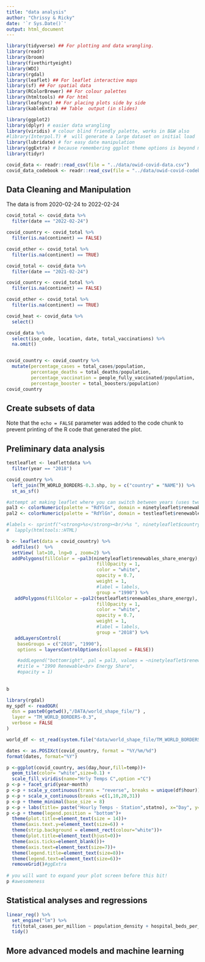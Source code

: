 ```yaml
---
title: "data analysis"
author: "Chrissy & Ricky"
date: '`r Sys.Date()`'
output: html_document
---
```


```r
library(tidyverse) ## For plotting and data wrangling.
library(readr)
library(broom)
library(fivethirtyeight)
library(WDI)
library(rgdal)
library(leaflet) ## For leaflet interactive maps
library(sf) ## For spatial data
library(RColorBrewer) ## For colour palettes
library(htmltools) ## For html
library(leafsync) ## For placing plots side by side
library(kableExtra) ## Table  output (in slides)
```

```r
library(ggplot2)
library(dplyr) # easier data wrangling 
library(viridis) # colour blind friendly palette, works in B&W also
#library(Interpol.T) #  will generate a large dataset on initial load
library(lubridate) # for easy date manipulation
library(ggExtra) # because remembering ggplot theme options is beyond me
library(tidyr) 
```


```r
covid_data <- readr::read_csv(file = "../data/owid-covid-data.csv")
covid_data_codebook <- readr::read_csv(file = "../data/owid-covid-codebook.csv")
```

## Data Cleaning and Manipulation

The data is from 2020-02-24 to 2022-02-24
```r
covid_total <- covid_data %>%
  filter(date == "2022-02-24")

covid_country <- covid_total %>%
  filter(is.na(continent) == FALSE)

covid_other <- covid_total %>%
  filter(is.na(continent) == TRUE)
```

```r
covid_total <- covid_data %>%
  filter(date == "2021-02-24")

covid_country <- covid_total %>%
  filter(is.na(continent) == FALSE)

covid_other <- covid_total %>%
  filter(is.na(continent) == TRUE)
```

```r
covid_heat <- covid_data %>%
  select()
```

```r
covid_data %>%
  select(iso_code, location, date, total_vaccinations) %>%
  na.omit()
```

```r

```


```r
covid_country <- covid_country %>%
  mutate(percentage_cases = total_cases/population,
         percentage_deaths = total_deaths/population,
         percentage_vaccination = people_fully_vaccinated/population,
         percentage_booster = total_boosters/population)
covid_country     
```

## Create subsets of data

Note that the `echo = FALSE` parameter was added to the code chunk to prevent printing of the R code that generated the plot.

## Preliminary data analysis

```r
testleaflet <- leaflettdata %>%
  filter(year == "2018")
```

```r
covid_country %>% 
  left_join(TM_WORLD_BORDERS-0.3.shp, by = c("country" = "NAME")) %>%
  st_as_sf()
```

```r
#attempt at making leaflet where you can switch between years (uses two data frames)
pal3 <- colorNumeric(palette = "RdYlGn", domain = ninetyleaflet$renewables_share_energy)
pal2 <- colorNumeric(palette = "RdYlGn", domain = testleaflet$renewables_share_energy)

#labels <- sprintf("<strong>%s</strong><br/>%s ", ninetyleaflet$country, #ninetyleaflet$renewables_share_energy) %>%
#  lapply(htmltools::HTML)

b <- leaflet(data = covid_country) %>% 
  addTiles()  %>% 
  setView( lat=10, lng=0 , zoom=2) %>%
  addPolygons(fillColor = ~pal3(ninetyleaflet$renewables_share_energy),
                                 fillOpacity = 1, 
                                 color = "white",
                                 opacity = 0.7,
                                 weight = 1,
                                 #label = labels,
                                 group = "1990") %>%
   addPolygons(fillColor = ~pal2(testleaflet$renewables_share_energy),
                                 fillOpacity = 1, 
                                 color = "white",
                                 opacity = 0.7,
                                 weight = 1,
                                 #label = labels,
                                 group = "2018") %>%
   addLayersControl(
    baseGroups = c("2018", "1990"),
    options = layersControlOptions(collapsed = FALSE))

    #addLegend("bottomright", pal = pal3, values = ~ninetyleaflet$renewables_share_energy,
    #title = "1990 Renewable<br> Energy Share",
    #opacity = 1)
  
  
b
```


```r
library(rgdal)
my_spdf <- readOGR( 
  dsn = paste0(getwd(),"/DATA/world_shape_file/") , 
  layer = "TM_WORLD_BORDERS-0.3",
  verbose = FALSE
)
```

```r
world_df <- st_read(system.file("data/world_shape_file/TM_WORLD_BORDERS-0.3.shp", package="sf"))
```

```r
dates <- as.POSIXct(covid_country, format = "%Y/%m/%d")
format(dates, format="%Y")
```


```r
p <-ggplot(covid_country, aes(day,hour,fill=temp))+
  geom_tile(color= "white",size=0.1) + 
  scale_fill_viridis(name="Hrly Temps C",option ="C")
p <-p + facet_grid(year~month)
p <-p + scale_y_continuous(trans = "reverse", breaks = unique(df$hour))
p <-p + scale_x_continuous(breaks =c(1,10,20,31))
p <-p + theme_minimal(base_size = 8)
p <-p + labs(title= paste("Hourly Temps - Station",statno), x="Day", y="Hour Commencing")
p <-p + theme(legend.position = "bottom")+
  theme(plot.title=element_text(size = 14))+
  theme(axis.text.y=element_text(size=6)) +
  theme(strip.background = element_rect(colour="white"))+
  theme(plot.title=element_text(hjust=0))+
  theme(axis.ticks=element_blank())+
  theme(axis.text=element_text(size=7))+
  theme(legend.title=element_text(size=8))+
  theme(legend.text=element_text(size=6))+
  removeGrid()#ggExtra
 
# you will want to expand your plot screen before this bit!
p #awesomeness
```

## Statistical analyses and regressions

```r
linear_reg() %>%
  set_engine("lm") %>%
  fit(total_cases_per_million ~ population_density + hospital_beds_per_thousand, data = covid_country) %>%
  tidy()
```

## More advanced models and machine learning

```r

```




